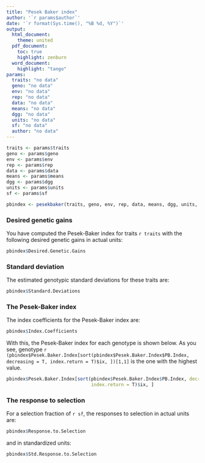 ```yaml
---
title: "Pesek Baker index"
author: '`r params$author`'
date: '`r format(Sys.time(), "%B %d, %Y")`'
output: 
  html_document:
    theme: united
  pdf_document:
    toc: true
    highlight: zenburn
  word_document:
    highlight: "tango"
params: 
  traits: "no data"
  geno: "no data"
  env: "no data"
  rep: "no data"
  data: "no data"
  means: "no data"
  dgg: "no data"
  units: "no data"
  sf: "no data"
  author: "no data"
---
```


```r
traits <- params$traits
geno <- params$geno
env <- params$env
rep <- params$rep
data <- params$data
means <- params$means
dgg <- params$dgg
units <- params$units
sf <- params$sf

pbindex <- pesekbaker(traits, geno, env, rep, data, means, dgg, units, sf)
```

### Desired genetic gains
You have computed the Pesek-Baker index for traits `r traits` with the following desired genetic gains in actual units:
```r
pbindex$Desired.Genetic.Gains
```

### Standard deviation
The estimated genotypic standard deviations for these traits are:
```r
pbindex$Standard.Deviations
```

### The Pesek-Baker index

The index coefficients for the Pesek-Baker index are:
```r
pbindex$Index.Coefficients
```

With this, the Pesek-Baker index for each genotype is shown below. As you see, genotype `r (pbindex$Pesek.Baker.Index[sort(pbindex$Pesek.Baker.Index$PB.Index, decreasing = T, index.return = T)$ix, ])[1,1]` is the one with the highest value.
```r
pbindex$Pesek.Baker.Index[sort(pbindex$Pesek.Baker.Index$PB.Index, decreasing = T,
                               index.return = T)$ix, ]
```

### The response to selection

For a selection fraction of `r sf`, the responses to selection in actual units are:
```r
pbindex$Response.to.Selection
```
and in standardized units:
```r
pbindex$Std.Response.to.Selection
```
